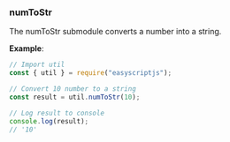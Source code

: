 ### numToStr
The numToStr submodule converts a number into a string.

**Example**:

```js
// Import util
const { util } = require("easyscriptjs");

// Convert 10 number to a string
const result = util.numToStr(10);

// Log result to console
console.log(result);
// '10'
```
